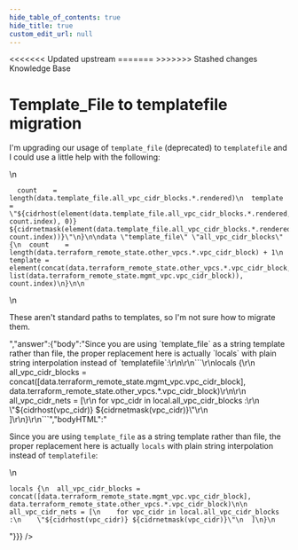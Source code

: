 ```yaml
---
hide_table_of_contents: true
hide_title: true
custom_edit_url: null
---
```



<head>
<<<<<<< Updated upstream
  <link rel="canonical" href="https://github.com/tnn-gruntwork-io/knowledge-base/discussions/350" />
=======
  <link rel="canonical" href="https://github.com/tnn-gruntwork-io/knowledge-base/discussions/350" />
>>>>>>> Stashed changes
</head>

<CenterLayout>
<span className="searchCategory">Knowledge Base</span>
<h1>Template_File to templatefile migration</h1>
<GitHub discussion={{"id":"D_kwDOF8slf84APRpQ","number":350,"author":{"login":"matthewlittle"},"title":"Template_File to templatefile migration","body":"I'm upgrading our usage of `template_file` (deprecated) to `templatefile` and I could use a little help with the following:\r\n\r\n```data \"template_file\" \"vpn_routes\" {\r\n  count    = length(data.template_file.all_vpc_cidr_blocks.*.rendered)\r\n  template = \"${cidrhost(element(data.template_file.all_vpc_cidr_blocks.*.rendered, count.index), 0)} ${cidrnetmask(element(data.template_file.all_vpc_cidr_blocks.*.rendered, count.index))}\"\r\n}\r\n\r\ndata \"template_file\" \"all_vpc_cidr_blocks\" {\r\n  count    = length(data.terraform_remote_state.other_vpcs.*.vpc_cidr_block) + 1\r\n  template = element(concat(data.terraform_remote_state.other_vpcs.*.vpc_cidr_block, list(data.terraform_remote_state.mgmt_vpc.vpc_cidr_block)), count.index)\r\n}\r\n\r\n```\r\n\r\nThese aren't standard paths to templates, so I'm not sure how to migrate them.","bodyHTML":"<p dir=\"auto\">I'm upgrading our usage of <code class=\"notranslate\">template_file</code> (deprecated) to <code class=\"notranslate\">templatefile</code> and I could use a little help with the following:</p>\n<div class=\"snippet-clipboard-content notranslate position-relative overflow-auto\" data-snippet-clipboard-copy-content=\"  count    = length(data.template_file.all_vpc_cidr_blocks.*.rendered)\n  template = &quot;${cidrhost(element(data.template_file.all_vpc_cidr_blocks.*.rendered, count.index), 0)} ${cidrnetmask(element(data.template_file.all_vpc_cidr_blocks.*.rendered, count.index))}&quot;\n}\n\ndata &quot;template_file&quot; &quot;all_vpc_cidr_blocks&quot; {\n  count    = length(data.terraform_remote_state.other_vpcs.*.vpc_cidr_block) + 1\n  template = element(concat(data.terraform_remote_state.other_vpcs.*.vpc_cidr_block, list(data.terraform_remote_state.mgmt_vpc.vpc_cidr_block)), count.index)\n}\n\"><pre lang=\"data\" class=\"notranslate\"><code class=\"notranslate\">  count    = length(data.template_file.all_vpc_cidr_blocks.*.rendered)\n  template = \"${cidrhost(element(data.template_file.all_vpc_cidr_blocks.*.rendered, count.index), 0)} ${cidrnetmask(element(data.template_file.all_vpc_cidr_blocks.*.rendered, count.index))}\"\n}\n\ndata \"template_file\" \"all_vpc_cidr_blocks\" {\n  count    = length(data.terraform_remote_state.other_vpcs.*.vpc_cidr_block) + 1\n  template = element(concat(data.terraform_remote_state.other_vpcs.*.vpc_cidr_block, list(data.terraform_remote_state.mgmt_vpc.vpc_cidr_block)), count.index)\n}\n\n</code></pre></div>\n<p dir=\"auto\">These aren't standard paths to templates, so I'm not sure how to migrate them.</p>","answer":{"body":"Since you are using `template_file` as a string template rather than file, the proper replacement here is actually `locals` with plain string interpolation instead of `templatefile`:\r\n\r\n```\r\nlocals {\r\n  all_vpc_cidr_blocks = concat([data.terraform_remote_state.mgmt_vpc.vpc_cidr_block], data.terraform_remote_state.other_vpcs.*.vpc_cidr_block)\r\n\r\n  all_vpc_cidr_nets = [\r\n    for vpc_cidr in local.all_vpc_cidr_blocks :\r\n    \"${cidrhost(vpc_cidr)} ${cidrnetmask(vpc_cidr)}\"\r\n  ]\r\n}\r\n```","bodyHTML":"<p dir=\"auto\">Since you are using <code class=\"notranslate\">template_file</code> as a string template rather than file, the proper replacement here is actually <code class=\"notranslate\">locals</code> with plain string interpolation instead of <code class=\"notranslate\">templatefile</code>:</p>\n<div class=\"snippet-clipboard-content notranslate position-relative overflow-auto\" data-snippet-clipboard-copy-content=\"locals {\n  all_vpc_cidr_blocks = concat([data.terraform_remote_state.mgmt_vpc.vpc_cidr_block], data.terraform_remote_state.other_vpcs.*.vpc_cidr_block)\n\n  all_vpc_cidr_nets = [\n    for vpc_cidr in local.all_vpc_cidr_blocks :\n    &quot;${cidrhost(vpc_cidr)} ${cidrnetmask(vpc_cidr)}&quot;\n  ]\n}\"><pre class=\"notranslate\"><code class=\"notranslate\">locals {\n  all_vpc_cidr_blocks = concat([data.terraform_remote_state.mgmt_vpc.vpc_cidr_block], data.terraform_remote_state.other_vpcs.*.vpc_cidr_block)\n\n  all_vpc_cidr_nets = [\n    for vpc_cidr in local.all_vpc_cidr_blocks :\n    \"${cidrhost(vpc_cidr)} ${cidrnetmask(vpc_cidr)}\"\n  ]\n}\n</code></pre></div>"}}} />

</CenterLayout>
  

<!-- ##DOCS-SOURCER-START
{
  "sourcePlugin": "github-discussions",
  "hash": "f48e0eeae39ee06e3ade4e78011ae7fc"
}
##DOCS-SOURCER-END -->

